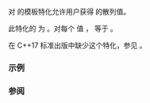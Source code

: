 {{cpp/title|hash{{small|&lt;std::filesystem::path&gt;}}}}
{{cpp/filesystem/path/navbar}}
{{ddcl|header=filesystem|since=c++17|
template&lt;&gt;
struct hash&lt;std::filesystem::path&gt;;
}}

{{lc|std::hash}} 对 {{lc|std::filesystem::path}} 的模板特化允许用户获得 {{lc|std::filesystem::path}} 的散列值。

此特化的 {{c|operator()}} 为 {{c/core|noexcept}}。对每个 {{lc|std::filesystem::path}} 值 {{tt|p}}，{{c|std::hash&lt;std::filesystem::path&gt;{}(p)}} 等于 {{c|std::filesystem::hash_value(p)}}。

在 C++17 标准出版中缺少这个特化，参见 {{lwg|3657}}。

===示例===
{{example
|code=
#include &lt;cassert&gt;
#include &lt;cstddef&gt;
#include &lt;filesystem&gt;
#include &lt;iomanip&gt;
#include &lt;iostream&gt;
#include &lt;unordered_set&gt;
namespace fs = std::filesystem;

void show_hash(fs::path const&amp; p)
{
    std::cout &lt;&lt; std::hex &lt;&lt; std::uppercase &lt;&lt; std::setw(16)
              &lt;&lt; std::hash&lt;fs::path&gt;{}(p) &lt;&lt; " : " &lt;&lt; p &lt;&lt; '\n';
}

int main()
{
    auto tmp1 = fs::path{"/tmp"};
    auto tmp2 = fs::path{"/tmp/../tmp"};
    assert(!(tmp1 == tmp2));
    assert(fs::equivalent(tmp1, tmp2));
    show_hash(tmp1);
    show_hash(tmp2);

    for (auto s : {"/a///b", "/a//b", "/a/c", "...", "..", ".", ""})
        show_hash(s);

    std::unordered_set&lt;fs::path, std::hash&lt;fs::path&gt;&gt; dirs{
        "/bin", "/bin", "/lib", "/lib", "/opt", "/opt", "/tmp", "/tmp/../tmp"};
    for (fs::path const&amp; p : dirs)
        std::cout &lt;&lt; p &lt;&lt; ' ';
    std::cout &lt;&lt; '\n';
}
|p=true
|output=
6050C47ADB62DFE5 : "/tmp"
62795A58B69AD90A : "/tmp/../tmp"
FF302110C9991974 : "/a///b"
FF302110C9991974 : "/a//b"
FD6167277915D464 : "/a/c"
C42040F82CD8B542 : "..."
D2D30154E0B78BBC : ".."
D18C722215ED0530 : "."
               0 : ""
"/tmp/../tmp" "/opt" "/lib" "/tmp" "/bin"
}}

===参阅===
{{dsc begin}}
{{dsc inc|cpp/utility/dsc hash}}
{{dsc inc|cpp/filesystem/path/dsc hash_value}}
{{dsc end}}

{{langlinks|de|en|es|fr|it|ja|pt|ru}}